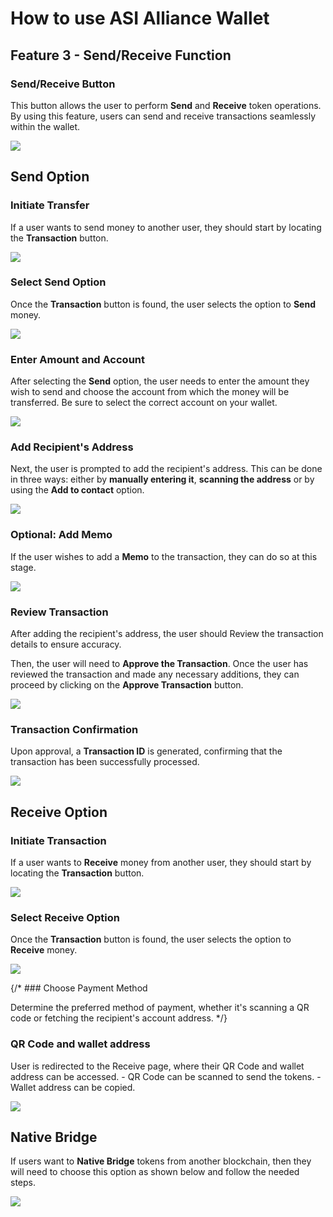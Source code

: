 # How to use ASI Alliance Wallet

## Feature 3 - Send/Receive Function

### Send/Receive Button

This button allows the user to perform **Send** and **Receive** token operations. By using this feature, users can send and receive transactions seamlessly within the wallet.

![](src/images/guides/wallet/send-web-wallet_01.png)

## Send Option

### Initiate Transfer

If a user wants to send money to another user, they should start by locating the **Transaction** button.

![](src/images/guides/wallet/send-web-wallet_11.png)

### Select Send Option

Once the **Transaction** button is found, the user selects the option to **Send** money.

![](src/images/guides/wallet/send-web-wallet_10.png)

### Enter Amount and Account

After selecting the **Send** option, the user needs to enter the amount they wish to send and choose the account from which the money will be transferred. Be sure to select the correct account on your wallet.

![](src/images/guides/wallet/send-web-wallet_02.png)

### Add Recipient's Address

Next, the user is prompted to add the recipient's address. This can be done in three ways: either by **manually entering it**, **scanning the address** or by using the **Add to contact** option.

![](src/images/guides/wallet/send-web-wallet_03.png)

### Optional: Add Memo

If the user wishes to add a **Memo** to the transaction, they can do so at this stage.

![](src/images/guides/wallet/send-web-wallet_04.png)

### Review Transaction

After adding the recipient's address, the user should Review the transaction details to ensure accuracy.

Then, the user will need to **Approve the Transaction**. Once the user has reviewed the transaction and made any necessary additions, they can proceed by clicking on the **Approve Transaction** button.

![](src/images/guides/wallet/send-web-wallet_05.png)

### Transaction Confirmation

Upon approval, a **Transaction ID** is generated, confirming that the transaction has been successfully processed.

![](src/images/guides/wallet/send-web-wallet_06.png)

## Receive Option

### Initiate Transaction

If a user wants to **Receive** money from another user, they should start by locating the **Transaction** button.

![](src/images/guides/wallet/send-web-wallet_01.png)

### Select Receive Option

Once the **Transaction** button is found, the user selects the option to **Receive** money.

![](src/images/guides/wallet/send-web-wallet_07.png)

{/* ### Choose Payment Method

Determine the preferred method of payment, whether it's scanning a QR code or fetching the recipient's account address.
*/}
### QR Code and wallet address

User is redirected to the Receive page, where their QR Code and wallet address can be accessed.
    - QR Code can be scanned to send the tokens.
    - Wallet address can be copied.

![](src/images/guides/wallet/send-web-wallet_08.png)

## Native Bridge

If users want to **Native Bridge** tokens from another blockchain, then they will need to choose this option as shown below and follow the needed steps.

![](src/images/guides/wallet/send-web-wallet_09.png)
